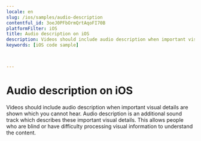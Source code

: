 ```yaml
---
locale: en
slug: /ios/samples/audio-description
contentful_id: 3oeJ0PFbOrmQrtAqoFI70B
platformFilter: iOS
title: Audio description on iOS
description: Videos should include audio description when important visual details are shown which you cannot hear.
keywords: [iOS code sample]


	
---
```


# Audio description on iOS

Videos should include audio description when important visual details are shown which you cannot hear. Audio description is an additional sound track which describes these important visual details. This allows people who are blind or have difficulty processing visual information to understand the content.

<CodeSample id="media-audio-description" locale="en" platform="ios"/>